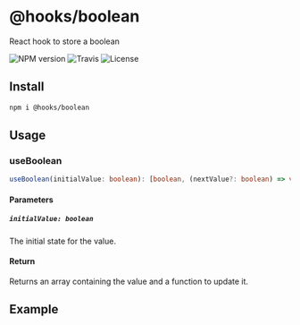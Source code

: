 # @hooks/boolean

React hook to store a boolean

![NPM version](https://img.shields.io/npm/v/@hooks/boolean?style=flat-square)
![Travis](https://img.shields.io/travis/com/simmo/hooks?style=flat-square)
![License](https://img.shields.io/npm/l/@hooks/boolean?style=flat-square)

## Install

```bash
npm i @hooks/boolean
```

## Usage

### useBoolean

```ts
useBoolean(initialValue: boolean): [boolean, (nextValue?: boolean) => void]
```

#### Parameters

##### `initialValue: boolean`

The initial state for the value.

#### Return

Returns an array containing the value and a function to update it.



<Meta title="useBoolean" component={StoryComponent} />

## Example
<Preview>
  <Story name="Usage">
    <StoryComponent />
  </Story>
</Preview>
          
